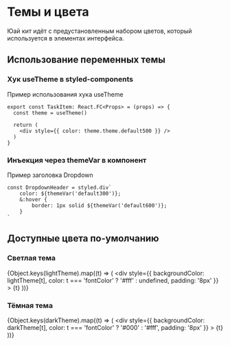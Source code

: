 
# Темы и цвета

Юай кит идёт с предустановленным набором цветов, который используется в элементах интерфейса.

## Использование переменных темы

### Хук useTheme в styled-components

Пример использования хука useTheme

```tsx
export const TaskItem: React.FC<Props> = (props) => {
  const theme = useTheme()

  return (
    <div style={{ color: theme.theme.default500 }} />
  )
}
```

### Инъекция через themeVar в компонент

Пример заголовка Dropdown

```tsx
const DropdownHeader = styled.div`
    color: ${themeVar('default300')};   
    &:hover {
        border: 1px solid ${themeVar('default600')};
    }
`
```

## Доступные цвета по-умолчанию


### Светлая тема
{Object.keys(lightTheme).map((t) => (
    <div 
        style={{
            backgroundColor: lightTheme[t], 
            color: t === 'fontColor' ? '#fff' : undefined,
            padding: '8px'
        }}
    >
        {t}
    </div>
))}

### Тёмная тема

{Object.keys(darkTheme).map((t) => (
    <div 
        style={{
            backgroundColor: darkTheme[t], 
            color: t === 'fontColor' ? '#000' : '#fff',
            padding: '8px'
        }}
    >
        {t}
    </div>
))}
